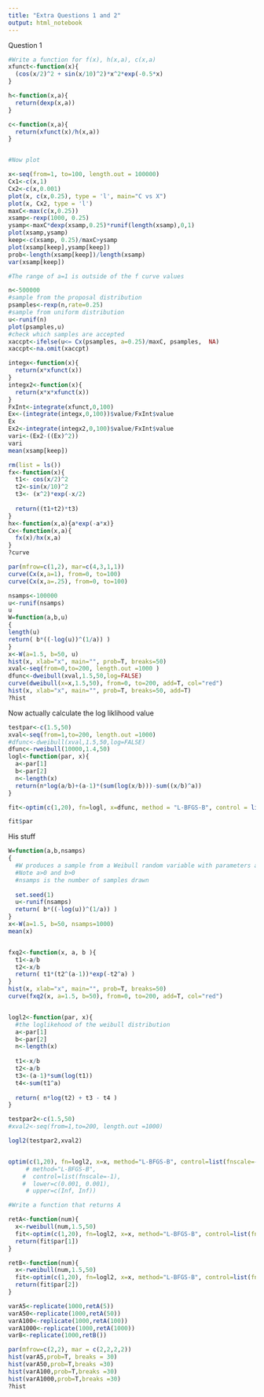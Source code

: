 ```yaml
---
title: "Extra Questions 1 and 2"
output: html_notebook
---
```



Question 1 
```r
#Write a function for f(x), h(x,a), c(x,a)
xfunct<-function(x){
  (cos(x/2)^2 + sin(x/10)^2)*x^2*exp(-0.5*x)
}

h<-function(x,a){
  return(dexp(x,a))
}

c<-function(x,a){
  return(xfunct(x)/h(x,a))
}


#Now plot

x<-seq(from=1, to=100, length.out = 100000)
Cx1<-c(x,1)
Cx2<-c(x,0.001)
plot(x, c(x,0.25), type = 'l', main="C vs X")
plot(x, Cx2, type = 'l')
maxC<-max(c(x,0.25))
xsamp<-rexp(1000, 0.25)
ysamp<-maxC*dexp(xsamp,0.25)*runif(length(xsamp),0,1)
plot(xsamp,ysamp)
keep<-c(xsamp, 0.25)/maxC>ysamp
plot(xsamp[keep],ysamp[keep])
prob<-length(xsamp[keep])/length(xsamp)
var(xsamp[keep])

#The range of a=1 is outside of the f curve values

n<-500000
#sample from the proposal distribution
psamples<-rexp(n,rate=0.25)
#sample from uniform distribution
u<-runif(n)
plot(psamples,u)
#check which samples are accepted
xaccpt<-ifelse(u<= Cx(psamples, a=0.25)/maxC, psamples,  NA)
xaccpt<-na.omit(xaccpt)

integx<-function(x){
  return(x*xfunct(x))
}
integx2<-function(x){
  return(x*x*xfunct(x))
}
FxInt<-integrate(xfunct,0,100)
Ex<-(integrate(integx,0,100))$value/FxInt$value
Ex
Ex2<-integrate(integx2,0,100)$value/FxInt$value
vari<-(Ex2-((Ex)^2))
vari
mean(xsamp[keep])

```


```r
rm(list = ls())
fx<-function(x){
  t1<- cos(x/2)^2
  t2<-sin(x/10)^2
  t3<- (x^2)*exp(-x/2)
  
  return((t1+t2)*t3)
}
hx<-function(x,a){a*exp(-a*x)}
Cx<-function(x,a){
  fx(x)/hx(x,a)
}
?curve

par(mfrow=c(1,2), mar=c(4,3,1,1))
curve(Cx(x,a=1), from=0, to=100)
curve(Cx(x,a=.25), from=0, to=100)


```

```r
nsamps<-100000
u<-runif(nsamps)
u
W=function(a,b,u)
{
length(u)
return( b*((-log(u))^(1/a)) )
}
x<-W(a=1.5, b=50, u)
hist(x, xlab="x", main="", prob=T, breaks=50)
xval<-seq(from=0,to=200, length.out =1000 )
dfunc<-dweibull(xval,1.5,50,log=FALSE)
curve(dweibull(x=x,1.5,50), from=0, to=200, add=T, col="red")
hist(x, xlab="x", main="", prob=T, breaks=50, add=T)
?hist

```

Now actually calculate the log liklihood value
```r
testpar<-c(1.5,50)
xval<-seq(from=1,to=200, length.out =1000)
#dfunc<-dweibull(xval,1.5,50,log=FALSE)
dfunc<-rweibull(10000,1.4,50)
logl<-function(par, x){
  a<-par[1]
  b<-par[2]
  n<-length(x)
  return(n*log(a/b)+(a-1)*(sum(log(x/b)))-sum((x/b)^a))
}

fit<-optim(c(1,20), fn=logl, x=dfunc, method = "L-BFGS-B", control = list(fnscale=-1), lower=c(0.001,0.001), upper=c(Inf,Inf))

fit$par


```

His stuff

```r
W=function(a,b,nsamps)
{
  #W produces a sample from a Weibull random variable with parameters a and b
  #Note a>0 and b>0
  #nsamps is the number of samples drawn
      
  set.seed(1)
  u<-runif(nsamps)
  return( b*((-log(u))^(1/a)) )
}
x<-W(a=1.5, b=50, nsamps=1000)
mean(x)


fxq2<-function(x, a, b ){
  t1<-a/b
  t2<-x/b
  return( t1*(t2^(a-1))*exp(-t2^a) )
}
hist(x, xlab="x", main="", prob=T, breaks=50)
curve(fxq2(x, a=1.5, b=50), from=0, to=200, add=T, col="red")


logl2<-function(par, x){
  #the loglikehood of the weibull distribution
  a<-par[1]
  b<-par[2]
  n<-length(x)
  
  t1<-x/b
  t2<-a/b
  t3<-(a-1)*sum(log(t1))
  t4<-sum(t1^a)
  
  return( n*log(t2) + t3 - t4 )
}

testpar2<-c(1.5,50)
#xval2<-seq(from=1,to=200, length.out =1000)

logl2(testpar2,xval2)


optim(c(1,20), fn=logl2, x=x, method="L-BFGS-B", control=list(fnscale=-1), lower=c(0.001, 0.001), upper=c(Inf, Inf))
     # method="L-BFGS-B",
    #  control=list(fnscale=-1), 
    #  lower=c(0.001, 0.001),
     # upper=c(Inf, Inf))

#Write a function that returns A

retA<-function(num){
  x<-rweibull(num,1.5,50)
  fit<-optim(c(1,20), fn=logl2, x=x, method="L-BFGS-B", control=list(fnscale=-1), lower=c(0.001, 0.001),upper=c(Inf, Inf))
  return(fit$par[1])
}

retB<-function(num){
  x<-rweibull(num,1.5,50)
  fit<-optim(c(1,20), fn=logl2, x=x, method="L-BFGS-B", control=list(fnscale=-1), lower=c(0.001, 0.001),upper=c(Inf, Inf))
  return(fit$par[2])
}

varA5<-replicate(1000,retA(5))
varA50<-replicate(1000,retA(50))
varA100<-replicate(1000,retA(100))
varA1000<-replicate(1000,retA(1000))
varB<-replicate(1000,retB())

par(mfrow=c(2,2), mar = c(2,2,2,2))
hist(varA5,prob=T, breaks = 30)
hist(varA50,prob=T,breaks =30)
hist(varA100,prob=T,breaks =30)
hist(varA1000,prob=T,breaks =30)
?hist
```

